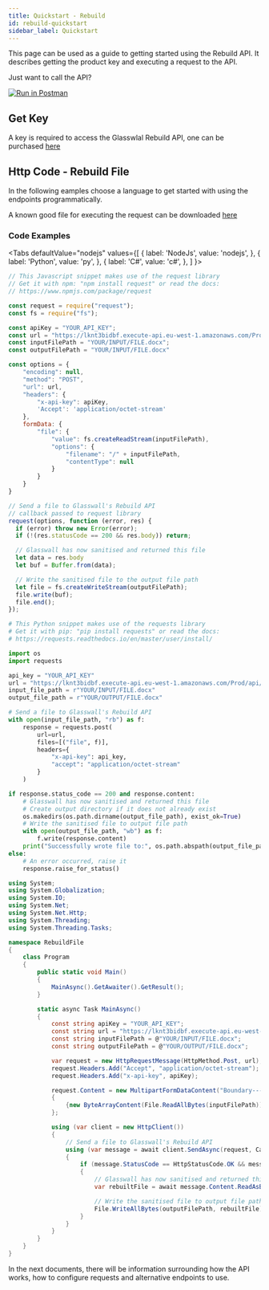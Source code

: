 ```yaml
---
title: Quickstart - Rebuild
id: rebuild-quickstart
sidebar_label: Quickstart
---
```


<p>
This page can be used as a guide to getting started using the Rebuild API. It describes getting the product key and executing a request to the API.
</p>

<p>Just want to call the API?</p>

[![Run in Postman](https://run.pstmn.io/button.svg)](https://app.getpostman.com/run-collection/dc8ba5f0a4ecfa29ad12)

<div>
<h2>Get Key</h2>

A key is required to access the Glasswlal Rebuild API, one can be purchased [here](https://glasswall-store.com/products/glasswall-rebuild-cloud-in-shared-cloud-environment?variant=33476559274124)

<h2>Http Code - Rebuild File</h2>

<p>In the following eamples choose a language to get started with using the endpoints programmatically.</p>

A known good file for executing the request can be downloaded  <a href="/examples/Rebuild_Example_Image_That_Rebuilds.bmp" download>here</a>


<h3>Code Examples</h3>

<Tabs
  defaultValue="nodejs"
  values={[
    { label: 'NodeJs', value: 'nodejs', },
    { label: 'Python', value: 'py', },
    { label: 'C#', value: 'c#', },
  ]
}>
<TabItem value="nodejs">

```javascript
// This Javascript snippet makes use of the request library
// Get it with npm: "npm install request" or read the docs:
// https://www.npmjs.com/package/request

const request = require("request");
const fs = require("fs");

const apiKey = "YOUR_API_KEY";
const url = "https://lknt3bidbf.execute-api.eu-west-1.amazonaws.com/Prod/api/rebuild/file";
const inputFilePath = "YOUR/INPUT/FILE.docx";
const outputFilePath = "YOUR/INPUT/FILE.docx"

const options = {
    "encoding": null,
    "method": "POST",
    "url": url,
    "headers": {
        "x-api-key": apiKey,
        'Accept': 'application/octet-stream'
    },
    formData: {
        "file": {
            "value": fs.createReadStream(inputFilePath),
            "options": {
                "filename": "/" + inputFilePath,
                "contentType": null
            }
        }
    }
}

// Send a file to Glasswall's Rebuild API
// callback passed to request library
request(options, function (error, res) {
  if (error) throw new Error(error);
  if (!(res.statusCode == 200 && res.body)) return;    

  // Glasswall has now sanitised and returned this file
  let data = res.body
  let buf = Buffer.from(data);

  // Write the sanitised file to the output file path
  let file = fs.createWriteStream(outputFilePath);
  file.write(buf);
  file.end();
});

```

</TabItem>
<TabItem value="py">

```python
# This Python snippet makes use of the requests library
# Get it with pip: "pip install requests" or read the docs:
# https://requests.readthedocs.io/en/master/user/install/

import os
import requests

api_key = "YOUR_API_KEY"
url = "https://lknt3bidbf.execute-api.eu-west-1.amazonaws.com/Prod/api/rebuild/file"
input_file_path = r"YOUR/INPUT/FILE.docx"
output_file_path = r"YOUR/OUTPUT/FILE.docx"

# Send a file to Glasswall's Rebuild API
with open(input_file_path, "rb") as f:
    response = requests.post(
        url=url,
        files=[("file", f)],
        headers={
            "x-api-key": api_key,
            "accept": "application/octet-stream"
        }
    )

if response.status_code == 200 and response.content:
    # Glasswall has now sanitised and returned this file
    # Create output directory if it does not already exist
    os.makedirs(os.path.dirname(output_file_path), exist_ok=True)
    # Write the sanitised file to output file path
    with open(output_file_path, "wb") as f:
        f.write(response.content)
    print("Successfully wrote file to:", os.path.abspath(output_file_path))
else:
    # An error occurred, raise it
    response.raise_for_status()
```

</TabItem>
<TabItem value="c#">

```csharp
using System;
using System.Globalization;
using System.IO;
using System.Net;
using System.Net.Http;
using System.Threading;
using System.Threading.Tasks;

namespace RebuildFile
{
    class Program
    {
        public static void Main()
        {
            MainAsync().GetAwaiter().GetResult();
        }

        static async Task MainAsync()
        {
            const string apiKey = "YOUR_API_KEY";
            const string url = "https://lknt3bidbf.execute-api.eu-west-1.amazonaws.com/Prod/api/rebuild/file";
            const string inputFilePath = @"YOUR/INPUT/FILE.docx";
            const string outputFilePath = @"YOUR/OUTPUT/FILE.docx";

            var request = new HttpRequestMessage(HttpMethod.Post, url);
            request.Headers.Add("Accept", "application/octet-stream");
            request.Headers.Add("x-api-key", apiKey);

            request.Content = new MultipartFormDataContent("Boundary----" + DateTime.Now.ToString(CultureInfo.InvariantCulture))
            {
                {new ByteArrayContent(File.ReadAllBytes(inputFilePath)), "file", "/" + inputFilePath}
            };

            using (var client = new HttpClient())
            {
                // Send a file to Glasswall's Rebuild API
                using (var message = await client.SendAsync(request, CancellationToken.None))
                {
                    if (message.StatusCode == HttpStatusCode.OK && message.Content != null)
                    {
                        // Glasswall has now sanitised and returned this file
                        var rebuiltFile = await message.Content.ReadAsByteArrayAsync();

                        // Write the sanitised file to output file path
                        File.WriteAllBytes(outputFilePath, rebuiltFile);
                    }
                }
            }
        }
    }
}
```
</TabItem>
</Tabs>

</div>

<p>In the next documents, there will be information surrounding how the API works, how to configure requests and alternative endpoints to use.</p>